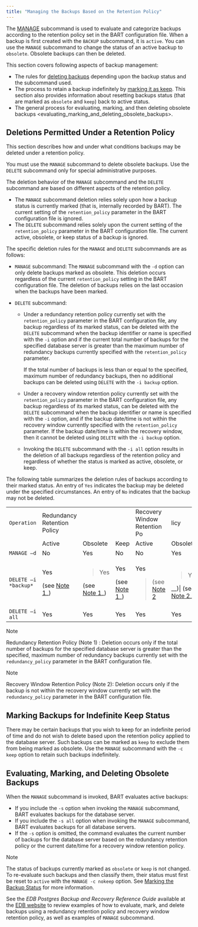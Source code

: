 ```yaml
---
title: "Managing the Backups Based on the Retention Policy"
---
```


<div id="managing_the_backups_based_on_the_retention_policy" class="registered_link"></div>

The [MANAGE](../../03_using_bart/03_basic_bart_subcommand_usage/#manage) subcommand is used to evaluate and categorize backups according to the retention policy set in the BART configuration file. When a backup is first created with the `BACKUP` subcommand, it is `active`. You can use the `MANAGE` subcommand to change the status of an active backup to `obsolete`. Obsolete backups can then be deleted.

This section covers following aspects of backup management:

-   The rules for [deleting backups](../../03_using_bart/02_managing_backups_using_a_retention_policy/#deletions_permitted_under_retention_policy) depending upon the backup status and the subcommand used.
-   The process to retain a backup indefinitely by [marking it as keep](../../03_using_bart/02_managing_backups_using_a_retention_policy/#marking_backups_for_indefinite_keep_status). This section also provides information about resetting backups status (that are marked as `obsolete` and `keep`) back to active status.
-   The general process for <span class="title-ref">evaluating, marking, and then deleting obsolete backups &lt;evaluating_marking_and_deleting_obsolete_backups></span>.

<div id="deletions_permitted_under_retention_policy" class="registered_link"></div>

## Deletions Permitted Under a Retention Policy

This section describes how and under what conditions backups may be deleted under a retention policy.

You must use the `MANAGE` subcommand to delete obsolete backups. Use the `DELETE` subcommand only for special administrative purposes.

The deletion behavior of the `MANAGE` subcommand and the `DELETE` subcommand are based on different aspects of the retention policy.

-   The `MANAGE` subcommand deletion relies solely upon how a backup status is currently marked (that is, internally recorded by BART). The current setting of the `retention_policy` parameter in the BART configuration file is ignored.
-   The `DELETE` subcommand relies solely upon the current setting of the `retention_policy` parameter in the BART configuration file. The current active, obsolete, or keep status of a backup is ignored.

The specific deletion rules for the `MANAGE` and `DELETE` subcommands are as follows:

-   `MANAGE` subcommand: The `MANAGE` subcommand with the `-d` option can only delete backups marked as obsolete. This deletion occurs regardless of the current `retention_policy` setting in the BART configuration file. The deletion of backups relies on the last occasion when the backups have been marked.
-   `DELETE` subcommand:

    -   Under a redundancy retention policy currently set with the `retention_policy` parameter in the BART configuration file, any backup regardless of its marked status, can be deleted with the `DELETE` subcommand when the backup identifier or name is specified with the `-i` option and if the current total number of backups for the specified database server is greater than the maximum number of redundancy backups currently specified with the `retention_policy` parameter.

        If the total number of backups is less than or equal to the specified, maximum number of redundancy backups, then no additional backups can be deleted using `DELETE` with the `-i backup` option.

    -   Under a recovery window retention policy currently set with the `retention_policy` parameter in the BART configuration file, any backup regardless of its marked status, can be deleted with the `DELETE` subcommand when the backup identifier or name is specified with the `-i` option, and if the backup date/time is not within the recovery window currently specified with the `retention_policy` parameter. If the backup date/time is within the recovery window, then it cannot be deleted using `DELETE` with the `-i backup` option.

    -   Invoking the `DELETE` subcommand with the `-i all` option results in the deletion of all backups regardless of the retention policy and regardless of whether the status is marked as active, obsolete, or keep.

The following table summarizes the deletion rules of backups according to their marked status. An entry of `Yes` indicates the backup may be deleted under the specified circumstances. An entry of `No` indicates that the backup may not be deleted.

<table><colgroup><col style="width: 10%" /><col style="width: 15%" /><col style="width: 17%" /><col style="width: 14%" /><col style="width: 13%" /><col style="width: 15%" /><col style="width: 13%" /></colgroup><tbody><tr class="odd"><td><code>Operation</code></td><td>Redundancy Retention Policy</td><td></td><td></td><td>Recovery Window Retention Po</td><td>licy</td><td></td></tr><tr class="even"><td></td><td>Active</td><td>Obsolete</td><td>Keep</td><td>Active</td><td>Obsolete</td><td>Keep</td></tr><tr class="odd"><td><code>MANAGE –d</code></td><td>No</td><td>Yes</td><td>No</td><td>No</td><td>Yes</td><td>No</td></tr><tr class="even"><td><code>DELETE –i *backup*</code></td><td><p>Yes</p><p>(see <a href="###note1">Note 1</a>_)</p></td><td><blockquote><p>Yes</p></blockquote><p>(see <a href="###note1">Note 1</a>_)</p></td><td><p>Yes</p><p>(see <a href="###note1">Note 1</a>_)</p></td><td><p>Yes</p><blockquote><p>(see <a href="###note2">Note 2</a></p></blockquote></td><td><blockquote><p>Yes</p></blockquote>__)| (see <a href="###note2">Note 2</a>_</td><td><blockquote><p>Yes</p></blockquote>) | (see <a href="###note2">Note 2</a>_)</td></tr><tr class="odd"><td><code>DELETE –i all</code></td><td>Yes</td><td>Yes</td><td>Yes</td><td>Yes</td><td>Yes</td><td>Yes</td></tr></tbody></table>

<div id="note1" class="registered_link"></div>

<div class="note">

<div class="title">

Note

</div>

Redundancy Retention Policy (Note 1) : Deletion occurs only if the total number of backups for the specified database server is greater than the specified, maximum number of redundancy backups currently set with the `redundancy_policy` parameter in the BART configuration file.

</div>

<div id="note2" class="registered_link"></div>

<div class="note">

<div class="title">

Note

</div>

Recovery Window Retention Policy (Note 2): Deletion occurs only if the backup is not within the recovery window currently set with the `redundancy_policy` parameter in the BART configuration file.

</div>

<div id="marking_backups_for_indefinite_keep_status" class="registered_link"></div>

## Marking Backups for Indefinite Keep Status

There may be certain backups that you wish to keep for an indefinite period of time and do not wish to delete based upon the retention policy applied to the database server. Such backups can be marked as `keep` to exclude them from being marked as obsolete. Use the `MANAGE` subcommand with the `-c keep` option to retain such backups indefinitely.

<div id="evaluating_marking_and_deleting_obsolete_backups" class="registered_link"></div>

## Evaluating, Marking, and Deleting Obsolete Backups

When the `MANAGE` subcommand is invoked, BART evaluates active backups:

-   If you include the `-s` option when invoking the `MANAGE` subcommand, BART evaluates backups for the database server.
-   If you include the `-s all` option when invoking the `MANAGE` subcommand, BART evaluates backups for all database servers.
-   If the `-s` option is omitted, the command evaluates the current number of backups for the database server based on the redundancy retention policy or the current date/time for a recovery window retention policy.

<div class="note">

<div class="title">

Note

</div>

The status of backups currently marked as `obsolete` or `keep` is not changed. To re-evaluate such backups and then classify them, their status must first be reset to `active` with the `MANAGE -c nokeep` option. See [Marking the Backup Status](../../03_using_bart/02_managing_backups_using_a_retention_policy/#marking_the_backup_status) for more information.

</div>

See the *EDB Postgres Backup and Recovery Reference Guide* available at the [EDB website](https://www.enterprisedb.com/edb-docs/) to review examples of how to evaluate, mark, and delete backups using a redundancy retention policy and recovery window retention policy, as well as examples of `MANAGE` subcommand.
